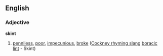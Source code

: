 ==English==
===Adjective===
'''skint'''
#{{slang}} [[penniless]], [[poor]], [[impecunious]], [[broke]]  ([[Cockney rhyming slang]] [[boracic]] [[lint]] - Skint)